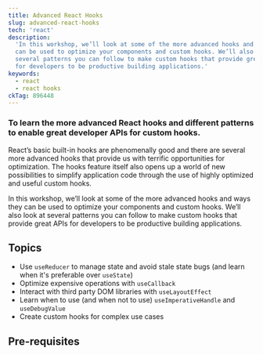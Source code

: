 ```yaml
---
title: Advanced React Hooks
slug: advanced-react-hooks
tech: 'react'
description:
  'In this workshop, we’ll look at some of the more advanced hooks and ways they
  can be used to optimize your components and custom hooks. We’ll also look at
  several patterns you can follow to make custom hooks that provide great APIs
  for developers to be productive building applications.'
keywords:
  - react
  - react hooks
ckTag: 896448
---
```


### To learn the more advanced React hooks and different patterns to enable great developer APIs for custom hooks.

React’s basic built-in hooks are phenomenally good and there are several more
advanced hooks that provide us with terrific opportunities for optimization. The
hooks feature itself also opens up a world of new possibilities to simplify
application code through the use of highly optimized and useful custom hooks.

In this workshop, we’ll look at some of the more advanced hooks and ways they
can be used to optimize your components and custom hooks. We’ll also look at
several patterns you can follow to make custom hooks that provide great APIs for
developers to be productive building applications.

## Topics

- Use `useReducer` to manage state and avoid stale state bugs (and learn when
  it's preferable over `useState`)
- Optimize expensive operations with `useCallback`
- Interact with third party DOM libraries with `useLayoutEffect`
- Learn when to use (and when not to use) `useImperativeHandle` and
  `useDebugValue`
- Create custom hooks for complex use cases

## Pre-requisites
